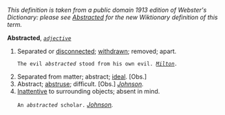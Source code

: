 ''This definition is taken from a public domain 1913 edition of Webster's Dictionary: please see [[Abstracted]] for the new Wiktionary definition of this term.''

'''Abstracted''', ''<code>[[adjective (part of speech)|adjective]]</code>''

<ol>
<li>Separated or [[disconnected]]; [[withdrawn]]; removed; apart.

<code>The evil ''abstracted'' stood from his own evil. ''[[Milton (source)|Milton]].''</code>

<li> Separated from matter; abstract; [[ideal]]. [Obs.]

<li> Abstract; [[abstruse]]; difficult. [Obs.] ''[[Johnson (source)|Johnson]].''

<li> [[Inattentive]] to surrounding objects; absent in mind.

<code>An ''abstracted'' scholar.</code> ''[[Johnson (source)|Johnson]].''
</ol>